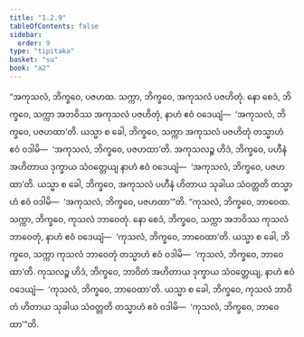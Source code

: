 ```yaml
---
title: "1.2.9"
tableOfContents: false
sidebar:
  order: 9
type: "tipitaka"
basket: "su"
book: "a2"
---
```



<DynamicBreadcrumb />

<Division number="19" book="a2" e="ch" v="15" p="59">

<Paragraph number="49" book="a2">
“အကုသလံ, ဘိက္ခဝေ, ပဇဟထ. သက္ကာ, ဘိက္ခဝေ, အကုသလံ ပဇဟိတုံ. နော စေဒံ, ဘိက္ခဝေ, သက္ကာ အဘဝိဿ အကုသလံ ပဇဟိတုံ, နာဟံ ဧဝံ ဝဒေယျံ—  ‘အကုသလံ, ဘိက္ခဝေ, ပဇဟထာ’တိ. ယသ္မာ စ ခေါ, ဘိက္ခဝေ, သက္ကာ အကုသလံ ပဇဟိတုံ တသ္မာဟံ ဧဝံ ဝဒါမိ—  ‘အကုသလံ, ဘိက္ခဝေ, ပဇဟထာ’တိ. အကုသလဉ္စ ဟိဒံ, ဘိက္ခဝေ, ပဟီနံ အဟိတာယ ဒုက္ခာယ သံဝတ္တေယျ နာဟံ ဧဝံ ဝဒေယျံ—  ‘အကုသလံ, ဘိက္ခဝေ, ပဇဟထာ’တိ. ယသ္မာ စ ခေါ, ဘိက္ခဝေ, အကုသလံ ပဟီနံ ဟိတာယ သုခါယ သံဝတ္တတိ တသ္မာဟံ ဧဝံ ဝဒါမိ—  ‘အကုသလံ, ဘိက္ခဝေ, ပဇဟထာ’”တိ.
</Paragraph>

<Paragraph number="50" book="a2">
“ကုသလံ, ဘိက္ခဝေ, ဘာဝေထ. သက္ကာ, ဘိက္ခဝေ, ကုသလံ ဘာဝေတုံ. နော စေဒံ, ဘိက္ခဝေ, သက္ကာ အဘဝိဿ ကုသလံ ဘာဝေတုံ, နာဟံ ဧဝံ ဝဒေယျံ—  ‘ကုသလံ, ဘိက္ခဝေ, ဘာဝေထာ’တိ. ယသ္မာ စ ခေါ, ဘိက္ခဝေ, သက္ကာ ကုသလံ ဘာဝေတုံ တသ္မာဟံ ဧဝံ ဝဒါမိ—  ‘ကုသလံ, ဘိက္ခဝေ, ဘာဝေထာ’တိ. ကုသလဉ္စ ဟိဒံ, ဘိက္ခဝေ, ဘာဝိတံ အဟိတာယ ဒုက္ခာယ သံဝတ္တေယျ, နာဟံ ဧဝံ ဝဒေယျံ—  ‘ကုသလံ, ဘိက္ခဝေ, ဘာဝေထာ’တိ. ယသ္မာ စ ခေါ, ဘိက္ခဝေ, ကုသလံ ဘာဝိတံ ဟိတာယ သုခါယ သံဝတ္တတိ တသ္မာဟံ ဧဝံ ဝဒါမိ—  ‘ကုသလံ, ဘိက္ခဝေ, ဘာဝေထာ’”တိ.
</Paragraph>
</Division>